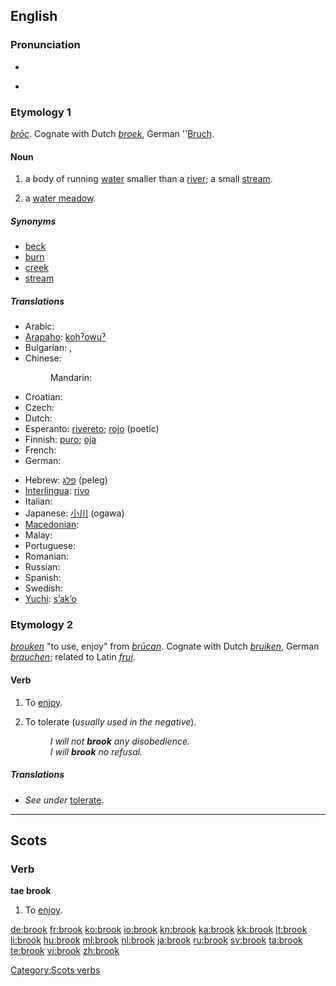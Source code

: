 {{wikipedia|dab=brook}}
{{also|Brook}}
==English==

===Pronunciation===
* {{IPA|/brʊk/}}
* {{audio|en-us-brook.ogg|Audio (US)}}
*: {{rhymes|ʊk}}

===Etymology 1===
{{etyl|ang}} ''[[broc|brōc]]''. Cognate with Dutch ''[[broek#Dutch|broek]]'', German ''[[Bruch]].

====Noun====
{{en-noun}}

#a body of running [[water]] smaller than a [[river]]; a small [[stream]].
#{{Sussex}} a [[water meadow]].

=====Synonyms=====
* [[beck]]
* [[burn]]
* [[creek]]
* [[stream]]

=====Translations=====
{{trans-top|a small stream}}
* Arabic: {{t-|ar|غدير|m|tr=ghadiir}}
* [[Arapaho]]: [[kohˀowuˀ]]
* Bulgarian: {{t+|bg|поток|m}},  {{t+|bg|ручей|m}}
* Chinese:
*: Mandarin: {{t|cmn|小河|tr=xiǎohé|sc=Hani}}
* Croatian: {{t|hr|potok|m}}
* Czech: {{t-|cs|potok|m}}
* Dutch: {{t+|nl|beek|f}}
* Esperanto: [[rivereto]]; [[rojo]] (poetic)
* Finnish: [[puro#Finnish|puro]]; [[oja#Finnish|oja]]
* French: {{t+|fr|ruisseau|m}}
* German: {{t+|de|Bach|m}}
{{trans-mid}}
* Hebrew: [[פלג]] (peleg) {{m}}
* [[Interlingua]]: [[rivo]]
* Italian: {{t+|it|ruscello|m}}
* Japanese: [[小川]] (ogawa)
* [[Macedonian]]: {{t-|mk|поток|m|tr=pótok}}
* Malay: {{t|ms|anak sungai kecil|xs=Malay}}
* Portuguese: {{t+|pt|riacho|m}}
* Romanian: {{t+|ro|pârâu|n}}
* Russian: {{t+|ru|ручей|m|tr=ručéj}}
* Spanish: {{t+|es|arroyo|m}}
* Swedish: {{t+|sv|bäck|c}}
* [[Yuchi]]: [[sʼakʼo]]
{{trans-bottom}}

===Etymology 2===
{{etyl|enm}} ''[[brouken#Middle English|brouken]]'' "to use, enjoy" from {{etyl|ang}} ''[[brucan|brūcan]]''. Cognate with Dutch ''[[bruiken]]'', German ''[[brauchen]]''; related to Latin ''[[frui]]''.

====Verb====
{{en-verb}}

# {{context|transitive|obsolete|except in Scots}} To [[enjoy]].
# {{transitive}} To tolerate (''usually used in the negative'').
#: ''I will not '''brook''' any disobedience.''
#: ''I will '''brook''' no refusal.''

=====Translations=====
* ''See under'' [[tolerate#Translations|tolerate]].

----

==Scots==

===Verb===
'''tae brook'''

# To [[enjoy]].

[[Category:Scots verbs]]

[[de:brook]]
[[fr:brook]]
[[ko:brook]]
[[io:brook]]
[[kn:brook]]
[[ka:brook]]
[[kk:brook]]
[[lt:brook]]
[[li:brook]]
[[hu:brook]]
[[ml:brook]]
[[nl:brook]]
[[ja:brook]]
[[ru:brook]]
[[sv:brook]]
[[ta:brook]]
[[te:brook]]
[[vi:brook]]
[[zh:brook]]